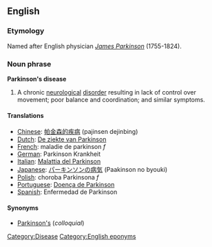 ==English==
===Etymology===
Named after English physician ''[[w:James_Parkinson|James Parkinson]]'' (1755-1824).

===Noun phrase===
'''Parkinson's disease'''

#A chronic [[neurological]] [[disorder]] resulting in lack of control over movement; poor balance and coordination; and similar symptoms.

====Translations====
*[[Chinese]]: [[帕金森的疾病]] (pajinsen dejinbing)
*[[Dutch]]: [[De ziekte van Parkinson]]
*[[French]]: maladie de parkinson ''f''
*[[German]]: Parkinson Krankheit
*[[Italian]]: [[Malattia del Parkinson]]
*[[Japanese]]: [[パーキンソンの病気]] (Paakinson no byouki)
*[[Polish]]: choroba Parkinsona ''f''
*[[Portuguese]]: [[Doença de Parkinson]]
*[[Spanish]]: Enfermedad de Parkinson

====Synonyms====
*[[Parkinson's]] (''colloquial'')
[[Category:Disease]][[Category:English eponyms]]